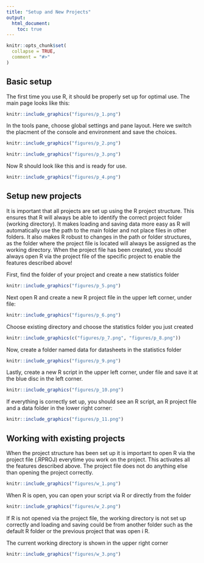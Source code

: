 ```yaml
---
title: "Setup and New Projects"
output:
  html_document:
    toc: true
---
```


```r
knitr::opts_chunk$set(
  collapse = TRUE,
  comment = "#>"
)
```

## Basic setup

The first time you use R, it should be properly set up for optimal use. The main page looks like this:

```r
knitr::include_graphics("figures/p_1.png")
```

In the tools pane, choose global settings and pane layout. Here we switch the placment of the console and environment and save the choices.

```r
knitr::include_graphics("figures/p_2.png")
```

```r
knitr::include_graphics("figures/p_3.png")
```

Now R should look like this and is ready for use.

```r
knitr::include_graphics("figures/p_4.png")
```

## Setup new projects

It is important that all projects are set up using the R project structure. This ensures that R will always be able to identify the correct project folder (working directory). It makes loading and saving data more easy as R will automatically use the path to the main folder and not place files in other folders. It also makes R robust to changes in the path or folder structures, as the folder where the project file is located will always be assigned as the working directory. When the project file has been created, you should always open R via the project file of the specific project to enable the features described above!

First, find the folder of your project and create a new statistics folder

```r
knitr::include_graphics("figures/p_5.png")
```


Next open R and create a new R project file in the upper left corner, under file:

```r
knitr::include_graphics("figures/p_6.png")
```

Choose existing directory and choose the statistics folder you just created

```r
knitr::include_graphics(c("figures/p_7.png", "figures/p_8.png"))
```

Now, create a folder named data for datasheets in the statistics folder

```r
knitr::include_graphics("figures/p_9.png")
```

Lastly, create a new R script in the upper left corner, under file and save it at the blue disc in the left corner.

```r
knitr::include_graphics("figures/p_10.png")
```

If everything is correctly set up, you should see an R script, an R project file and a data folder in the lower right corner:

```r
knitr::include_graphics("figures/p_11.png")
```

## Working with existing projects

When the project structure has been set up it is important to open R via the project file (.RPROJ) everytime you work on the project. This activates all the features described above. The project file does not do anything else than opening the project correctly.

```r
knitr::include_graphics("figures/w_1.png")
```

When R is open, you can open your script via R or directly from the folder

```r
knitr::include_graphics("figures/w_2.png")
```

If R is not opened via the project file, the working directory is not set up correctly and loading and saving could be from another folder such as the default R folder or the previous project that was open i R.

The current working directory is shown in the upper right corner

```r
knitr::include_graphics("figures/w_3.png")
```



